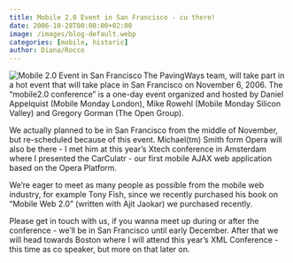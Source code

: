 ```yaml
---
title: Mobile 2.0 Event in San Francisco - cu there!
date: 2006-10-28T00:00:00+02:00
image: /images/blog-default.webp
categories: [mobile, historic]
author: Diana/Rocco
---
```


<div class="entry-content">
<img align="left" alt="Mobile 2.0 Event in San Francisco" id="image57" src="http://pavingways.com/wp-content/uploads/logo.png" />The PavingWays team, will take part in a hot event that will take place in San Francisco on November 6, 2006. The “mobile2.0 conference” is a one-day event organized and hosted by Daniel Appelquist (Mobile Monday London), Mike Rowehl (Mobile Monday Silicon Valley) and Gregory Gorman (The Open Group).



We actually planned to be in San Francisco from the middle of November, but re-scheduled because of this event. Michael(tm) Smith form Opera will also be there - I met him at this year’s Xtech conference in Amsterdam where I presented the CarCulatr - our first mobile AJAX web application based on the Opera Platform.



We’re eager to meet as many people as possible from the mobile web industry, for example Tony Fish, since we recently purchased his book on “Mobile Web 2.0” (written with Ajit Jaokar) we purchased recently.



Please get in touch with us, if you wanna meet up during or after the conference - we’ll be in San Francisco until early December. After that we will head towards Boston where I will attend this year’s XML Conference - this time as co speaker, but more on that later on.
</div>

